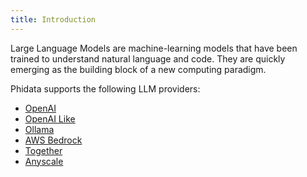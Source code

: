 ```yaml
---
title: Introduction
---
```


Large Language Models are machine-learning models that have been trained to understand natural language and code. They are quickly emerging as the building block of a new computing paradigm.

Phidata supports the following LLM providers:

- [OpenAI](/blocks/llm/openai)
- [OpenAI Like](/blocks/llm/openai-like)
- [Ollama](/blocks/llm/ollama)
- [AWS Bedrock](/blocks/llm/aws)
- [Together](/blocks/llm/together)
- [Anyscale](/blocks/llm/anyscale)
